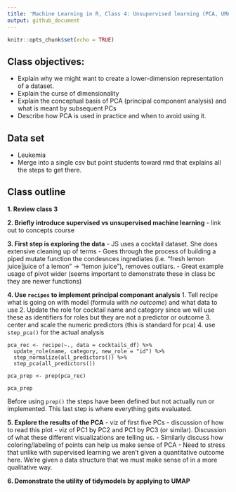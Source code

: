 ```yaml
---
title: 'Machine Learning in R, Class 4: Unsupervised learning (PCA, UMAP)'
output: github_document
---
```


<!--class1.md is generated from class1.Rmd. Please edit that file -->

```r
knitr::opts_chunk$set(echo = TRUE)
```

## Class objectives:
- Explain why we might want to create a lower-dimension representation of a dataset.
- Explain the curse of dimensionality
- Explain the conceptual basis of PCA (principal component analysis) and what is meant by subsequent PCs
- Describe how PCA is used in practice and when to avoid using it.

## Data set
- Leukemia
- Merge into a single csv but point students toward rmd that explains all the steps to get there.

## Class outline

**1. Review class 3**

**2. Briefly introduce supervised vs unsupervised machine learning**
- link out to concepts course

**3. First step is exploring the data**
- JS uses a cocktail dataset. She does extensive cleaning up of terms
- Goes through the process of building a piped mutate function the condesnces ingrediates (i.e. "fresh lemon juice|juice of a lemon" -> "lemon juice"), removes outliars.
- Great example usage of pivot wider (seems important to demonstrate these in class bc they are newer functions)

**4. Use `recipes` to implement principal componant analysis**
1. Tell recipe what is going on with model (formula with _no outcome_) and what data to use
2. Update the role for cocktail name and category since we will use these as identifiers for roles but they are not a predictor or outcome
3. center and scale the numeric predictors (this is standard for pca)
4. use `step_pca()` for the actual analysis

```
pca_rec <- recipe(~., data = cocktails_df) %>%
  update_role(name, category, new_role = "id") %>%
  step_normalize(all_predictors()) %>%
  step_pca(all_predictors())
  
pca_prep <- prep(pca_rec)

pca_prep
```

Before using `prep()` the steps have been defined but not actually run or implemented. This last step is where everything gets evaluated.
  
**5. Explore the results of the PCA**
- viz of first five PCs
- discussion of how to read this plot
- viz of PC1 by PC2 and PC1 by PC3 (or similar). Discussion of what these different visualizations are telling us.
  - Similarly discuss how coloring/labeling of points can help us make sense of PCA
- Need to stress that unlike with supervised learning we aren't given a quantitative outcome here. We're given a data structure that we must make sense of in a more qualitative way.

**6. Demonstrate the utility of tidymodels by applying to UMAP**

